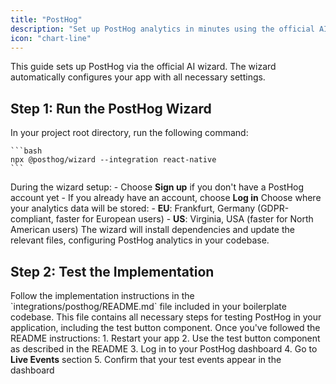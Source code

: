 ```yaml
---
title: "PostHog"
description: "Set up PostHog analytics in minutes using the official AI wizard for React Native"
icon: "chart-line"
---
```


<Note>
  This guide sets up PostHog via the official AI wizard. The wizard automatically configures your app with all necessary settings.
</Note>

## Step 1: Run the PostHog Wizard

<Steps>
  <Step title="Launch the wizard">
    In your project root directory, run the following command:

    ```bash
    npx @posthog/wizard --integration react-native
    ```
  </Step>

  <Step title="Set up your account">
    During the wizard setup:
    - Choose <b>Sign up</b> if you don't have a PostHog account yet
    - If you already have an account, choose <b>Log in</b>
  </Step>

  <Step title="Select your data region">
    Choose where your analytics data will be stored:
    - <b>EU</b>: Frankfurt, Germany (GDPR-compliant, faster for European users)
    - <b>US</b>: Virginia, USA (faster for North American users)
  </Step>
</Steps>

<Check>
  The wizard will install dependencies and update the relevant files, configuring PostHog analytics in your codebase.
</Check>

## Step 2: Test the Implementation

<Steps>
  <Step title="Implementation">
    Follow the implementation instructions in the `integrations/posthog/README.md` file included in your boilerplate codebase. This file contains all necessary steps for testing PostHog in your application, including the test button component.
  </Step>

  <Step title="Test the integration">
    Once you've followed the README instructions:
    1. Restart your app
    2. Use the test button component as described in the README
    3. Log in to your PostHog dashboard
    4. Go to <b>Live Events</b> section
    5. Confirm that your test events appear in the dashboard
  </Step>
</Steps>
